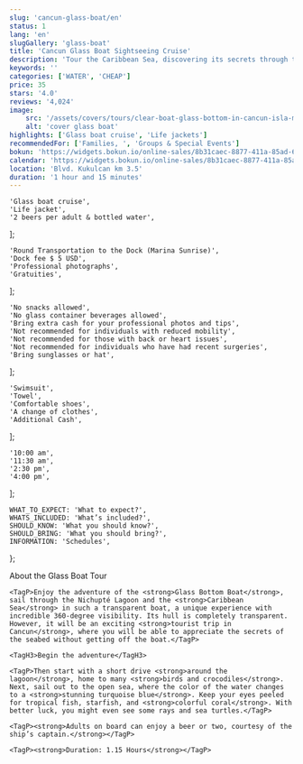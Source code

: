 ```yaml
---
slug: 'cancun-glass-boat/en'
status: 1
lang: 'en'
slugGallery: 'glass-boat'
title: 'Cancun Glass Boat Sightseeing Cruise'
description: 'Tour the Caribbean Sea, discovering its secrets through the Cancun glass boat, touring the lagoon and the ocean.'
keywords: ''
categories: ['WATER', 'CHEAP']
price: 35
stars: '4.0'
reviews: '4,024'
image:
    src: '/assets/covers/tours/clear-boat-glass-bottom-in-cancun-isla-mujeres-and-cozumel.webp'
    alt: 'cover glass boat'
highlights: ['Glass boat cruise', 'Life jackets']
recommendedFor: ['Families, ', 'Groups & Special Events']
bokun: 'https://widgets.bokun.io/online-sales/8b31caec-8877-411a-85ad-682828170619/experience/670334?partialView=1'
calendar: 'https://widgets.bokun.io/online-sales/8b31caec-8877-411a-85ad-682828170619/experience-calendar/670334'
location: 'Blvd. Kukulcan km 3.5'
duration: '1 hour and 15 minutes'
---
```



    'Glass boat cruise',
    'Life jacket',
    '2 beers per adult & bottled water',
];

    'Round Transportation to the Dock (Marina Sunrise)',
    'Dock fee $ 5 USD',
    'Professional photographs',
    'Gratuities',
];

    'No snacks allowed',
    'No glass container beverages allowed',
    'Bring extra cash for your professional photos and tips',
    'Not recommended for individuals with reduced mobility',
    'Not recommended for those with back or heart issues',
    'Not recommended for individuals who have had recent surgeries',
    'Bring sunglasses or hat',
];

    'Swimsuit',
    'Towel',
    'Comfortable shoes',
    'A change of clothes',
    'Additional Cash',
];

    '10:00 am',
    '11:30 am',
    '2:30 pm',
    '4:00 pm',
];

    WHAT_TO_EXPECT: 'What to expect?',
    WHATS_INCLUDED: 'What’s included?',
    SHOULD_KNOW: 'What you should know?',
    SHOULD_BRING: 'What you should bring?',
    INFORMATION: 'Schedules',
};

<AdditionalInfo information={information} i18n={titles} />

<Accordion client:visible title={titles.WHAT_TO_EXPECT} idHash="whatToExpect">
    <TagH2>About the Glass Boat Tour</TagH2>

    <TagP>Enjoy the adventure of the <strong>Glass Bottom Boat</strong>, sail through the Nichupté Lagoon and the <strong>Caribbean Sea</strong> in such a transparent boat, a unique experience with incredible 360-degree visibility. Its hull is completely transparent. However, it will be an exciting <strong>tourist trip in Cancun</strong>, where you will be able to appreciate the secrets of the seabed without getting off the boat.</TagP>

    <TagH3>Begin the adventure</TagH3>

    <TagP>Then start with a short drive <strong>around the lagoon</strong>, home to many <strong>birds and crocodiles</strong>. Next, sail out to the open sea, where the color of the water changes to a <strong>stunning turquoise blue</strong>. Keep your eyes peeled for tropical fish, starfish, and <strong>colorful coral</strong>. With better luck, you might even see some rays and sea turtles.</TagP>

    <TagP><strong>Adults on board can enjoy a beer or two, courtesy of the ship’s captain.</strong></TagP>

    <TagP><strong>Duration: 1.15 Hours</strong></TagP>
</Accordion>

<Accordion client:visible title={titles.WHATS_INCLUDED} idHash="whatsIncluded">
    <Inclusions includes={includes} notIncludes={notIncludes} />
</Accordion>

<Accordion client:visible title={titles.SHOULD_BRING} idHash="whatYouShouldBring">
    <ShouldBring shouldBring={shouldBring} />
</Accordion>

<Accordion client:visible title={titles.SHOULD_KNOW} idHash="whatYouShouldKnow">
    <ShouldKnow shouldKnow={shouldKnow} />
</Accordion>